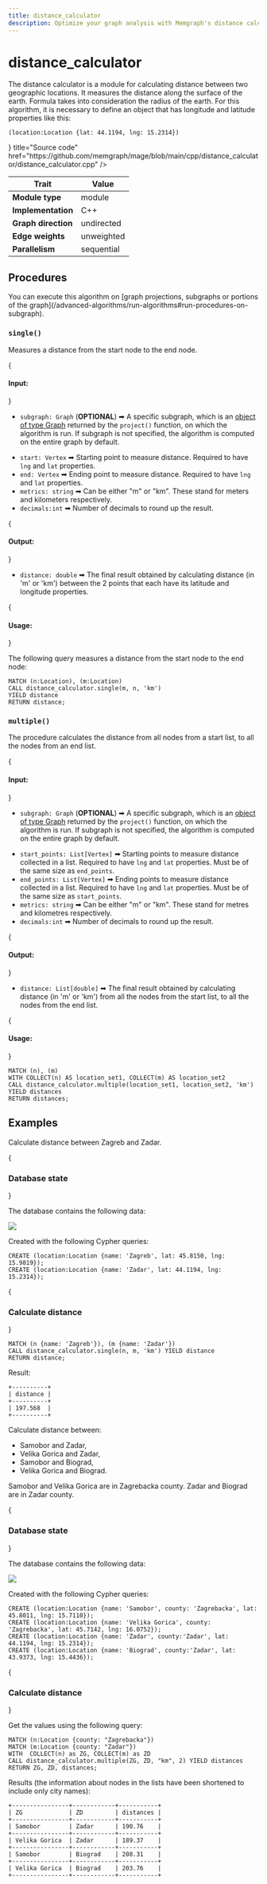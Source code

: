```yaml
---
title: distance_calculator
description: Optimize your graph analysis with Memgraph's distance calculator. Explore tutorials and comprehensive documentation to learn how to calculate distances and shortest paths between nodes in your graphs.
---
```



# distance_calculator

The distance calculator is a module for calculating distance between two
geographic locations. It measures the distance along the surface of the earth.
Formula takes into consideration the radius of the earth. For this algorithm, it
is necessary to define an object that has longitude and latitude properties like
this:

```cypher
(location:Location {lat: 44.1194, lng: 15.2314})
```

<Cards>
  <Cards.Card
    icon={<GitHub />}
    title="Source code"
    href="https://github.com/memgraph/mage/blob/main/cpp/distance_calculator/distance_calculator.cpp"
  />
</Cards>

| Trait               | Value                                                 |
| ------------------- |------------|
| **Module type**     | module     |
| **Implementation**  | C++        |
| **Graph direction** | undirected |
| **Edge weights**    | unweighted |
| **Parallelism**     | sequential |

## Procedures

<Callout type="info">
You can execute this algorithm on [graph projections, subgraphs or portions of the graph](/advanced-algorithms/run-algorithms#run-procedures-on-subgraph).
</Callout>

### `single()`

Measures a distance from the start node to the end node. 

{<h4 className="custom-header"> Input: </h4>}

- `subgraph: Graph` (**OPTIONAL**) ➡ A specific subgraph, which is an [object of type Graph](/advanced-algorithms/run-algorithms#run-procedures-on-subgraph) returned by the `project()` function, on which the algorithm is run. 
If subgraph is not specified, the algorithm is computed on the entire graph by default.

* `start: Vertex` ➡ Starting point to measure distance. Required to have `lng` and `lat` properties.
* `end: Vertex` ➡ Ending point to measure distance. Required to have `lng` and `lat` properties.
* `metrics: string` ➡ Can be either "m" or "km". These stand for meters and kilometers respectively.
* `decimals:int` ➡ Number of decimals to round up the result.

{<h4 className="custom-header"> Output: </h4>}

* `distance: double` ➡ The final result obtained by calculating distance (in 'm'
  or 'km') between the 2 points that each have its latitude and longitude
  properties.

{<h4 className="custom-header"> Usage: </h4>}

The following query measures a distance from the start node to the end node:

```cypher
MATCH (n:Location), (m:Location)
CALL distance_calculator.single(m, n, 'km')
YIELD distance
RETURN distance;
```

### `multiple()`

The procedure calculates the distance from all nodes from a start list, to all
the nodes from an end list. 

{<h4 className="custom-header"> Input: </h4>}

- `subgraph: Graph` (**OPTIONAL**) ➡ A specific subgraph, which is an [object of type Graph](/advanced-algorithms/run-algorithms#run-procedures-on-subgraph) returned by the `project()` function, on which the algorithm is run. 
If subgraph is not specified, the algorithm is computed on the entire graph by default.

* `start_points: List[Vertex]` ➡ Starting points to measure distance collected in a list. Required to have `lng` and `lat` properties. Must be of the same size as `end_points`.
* `end_points: List[Vertex]` ➡ Ending points to measure distance collected in a list. Required to have `lng` and `lat` properties. Must be of the same size as `start_points`.
* `metrics: string` ➡ Can be either "m" or "km". These stand for metres and kilometres respectively.
* `decimals:int` ➡ Number of decimals to round up the result.

{<h4 className="custom-header"> Output: </h4>}

* `distance: List[double]` ➡ The final result obtained by calculating distance (in 'm'
  or 'km') from all the nodes from the start list, to all the nodes from the end list.

{<h4 className="custom-header"> Usage: </h4>}
```cypher
MATCH (n), (m)
WITH COLLECT(n) AS location_set1, COLLECT(m) AS location_set2
CALL distance_calculator.multiple(location_set1, location_set2, 'km') YIELD distances
RETURN distances;
```

## Examples

Calculate distance between Zagreb and Zadar. 

<Steps>
{<h3 className="custom-header"> Database state </h3>} 

The database contains the following data: 

![](/pages/advanced-algorithms/available-algorithms/distance_calculator/distance-calculator-1.png)

Created with the following Cypher queries:

```
CREATE (location:Location {name: 'Zagreb', lat: 45.8150, lng: 15.9819});
CREATE (location:Location {name: 'Zadar', lat: 44.1194, lng: 15.2314});
```

{<h3 className="custom-header"> Calculate distance </h3>} 

```
MATCH (n {name: 'Zagreb'}), (m {name: 'Zadar'})
CALL distance_calculator.single(n, m, 'km') YIELD distance
RETURN distance;
```

Result:

```
+----------+
| distance |
+----------+
| 197.568  |
+----------+
```
</Steps>

Calculate distance between:
- Samobor and Zadar,
- Velika Gorica and Zadar,
- Samobor and Biograd,
- Velika Gorica and Biograd. 

Samobor and Velika Gorica are in Zagrebacka county. 
Zadar and Biograd are in Zadar county. 

<Steps>

{<h3 className="custom-header"> Database state </h3>} 

The database contains the following data: 

![](/pages/advanced-algorithms/available-algorithms/distance_calculator/distance-calculator-2.png)

Created with the following Cypher queries:

```
CREATE (location:Location {name: 'Samobor', county: 'Zagrebacka', lat: 45.8011, lng: 15.7110});
CREATE (location:Location {name: 'Velika Gorica', county: 'Zagrebacka', lat: 45.7142, lng: 16.0752});
CREATE (location:Location {name: 'Zadar', county:'Zadar', lat: 44.1194, lng: 15.2314});
CREATE (location:Location {name: 'Biograd', county:'Zadar', lat: 43.9373, lng: 15.4436});
```

{<h3 className="custom-header"> Calculate distance </h3>} 

Get the values using the following query:

```
MATCH (n:Location {county: "Zagrebacka"})
MATCH (m:Location {county: "Zadar"})
WITH  COLLECT(n) as ZG, COLLECT(m) as ZD
CALL distance_calculator.multiple(ZG, ZD, "km", 2) YIELD distances
RETURN ZG, ZD, distances;
```

Results (the information about nodes in the lists have been shortened to include only city names):

```
+----------------+------------+-----------+
| ZG             | ZD         | distances | 
+----------------+------------+-----------+
| Samobor        | Zadar      | 190.76    |
+----------------+------------+-----------+
| Velika Gorica  | Zadar      | 189.37    |
+----------------+------------+-----------+
| Samobor        | Biograd    | 208.31    |
+----------------+------------+-----------+
| Velika Gorica  | Biograd    | 203.76    |
+----------------+------------+-----------+
```

</Steps>
